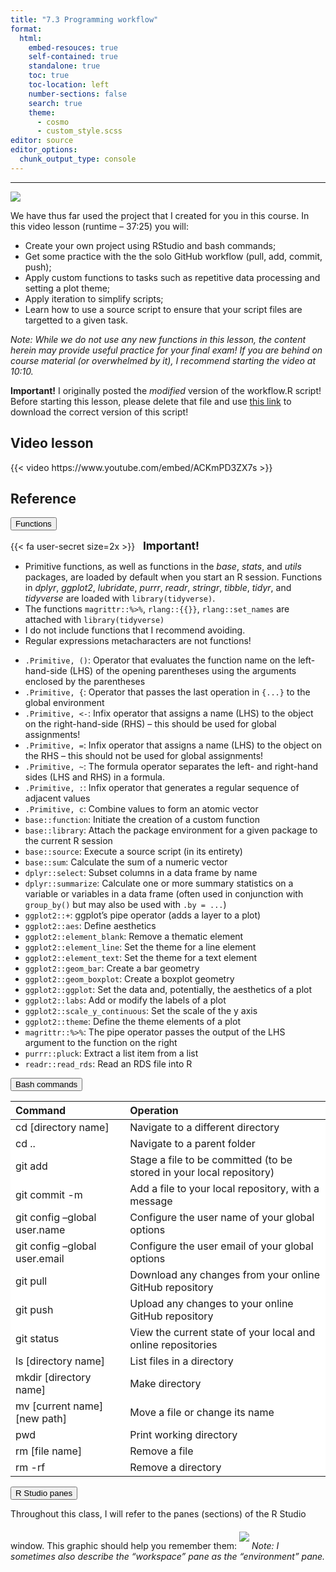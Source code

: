 ```yaml
---
title: "7.3 Programming workflow"
format:
  html:
    embed-resouces: true
    self-contained: true
    standalone: true
    toc: true
    toc-location: left
    number-sections: false
    search: true
    theme: 
      - cosmo
      - custom_style.scss
editor: source
editor_options: 
  chunk_output_type: console
---
```

<hr>

![](../../images/hex_complex.png){.intro_image}

We have thus far used the project that I created for you in this course. In this video lesson (runtime -- 37:25) you will:

* Create your own project using RStudio and bash commands;
* Get some practice with the the solo GitHub workflow (pull, add, commit, push);
* Apply custom functions to tasks such as repetitive data processing and setting a plot theme;
* Apply iteration to simplify scripts;
* Learn how to use a source script to ensure that your script files are targetted to a given task.

*Note: While we do not use any new functions in this lesson, the content herein may provide useful practice for your final exam! If you are behind on course material (or overwhelmed by it), I recommend starting the video at 10:10.*

**Important!** I originally posted the *modified* version of the [workflow.R]{.mono} script! Before starting this lesson, please delete that file and use [this link](https://drive.google.com/file/d/1h1d4X76onBzGaCbfH6KY9XMORht3fO9s/view?usp=sharing){target="_blank"} to download the correct version of this script!

## Video lesson

{{< video https://www.youtube.com/embed/ACKmPD3ZX7s >}}

## Reference

<button class="accordion">Functions</button>
::: panel

::: mysecret

{{< fa user-secret size=2x >}} [**Important!**]{style="font-size: 1.25em; padding-left: 0.5em;"}

* Primitive functions, as well as functions in the *base*, *stats*, and *utils* packages, are loaded by default when you start an R session. Functions in *dplyr*, *ggplot2*, *lubridate*, *purrr*, *readr*, *stringr*, *tibble*, *tidyr*, and *tidyverse* are loaded with `library(tidyverse)`.
* The functions `magrittr::%>%`, `rlang::{{}}`, `rlang::set_names` are attached with `library(tidyverse)`
* I do not include functions that I recommend avoiding.
* Regular expressions metacharacters are not functions!
:::

* `.Primitive, ()`: Operator that evaluates the function name on the left-hand-side (LHS) of the opening parentheses using the arguments enclosed by the parentheses
* `.Primitive, {`: Operator that passes the last operation in `{...}` to the global environment
* `.Primitive, <-`: Infix operator that assigns a name (LHS) to the object on the right-hand-side (RHS) -- this should be used for global assignments!
* `.Primitive, =`: Infix operator that assigns a name (LHS) to the object on the RHS -- this should not be used for global assignments!
* `.Primitive, ~`: The formula operator separates the left- and right-hand sides (LHS and RHS) in a formula.
* `.Primitive, :`: Infix operator that generates a regular sequence of adjacent values
* `.Primitive, c`: Combine values to form an atomic vector
* `base::function`: Initiate the creation of a custom function
* `base::library`: Attach the package environment for a given package to the current R session
* `base::source`: Execute a source script (in its entirety)
* `base::sum`: Calculate the sum of a numeric vector
* `dplyr::select`: Subset columns in a data frame by name
* `dplyr::summarize`: Calculate one or more summary statistics on a variable or variables in a data frame (often used in conjunction with `group_by()` but may also be used with `.by = ...`)
* `ggplot2::+`: ggplot's pipe operator (adds a layer to a plot)
* `ggplot2::aes`: Define aesthetics
* `ggplot2::element_blank`: Remove a thematic element
* `ggplot2::element_line`: Set the theme for a line element
* `ggplot2::element_text`: Set the theme for a text element
* `ggplot2::geom_bar`: Create a bar geometry
* `ggplot2::geom_boxplot`: Create a boxplot geometry
* `ggplot2::ggplot`: Set the data and, potentially, the aesthetics of a plot
* `ggplot2::labs`: Add or modify the labels of a plot
* `ggplot2::scale_y_continuous`: Set the scale of the y axis
* `ggplot2::theme`: Define the theme elements of a plot
* `magrittr::%>%`: The pipe operator passes the output of the LHS argument to the function on the right
* `purrr::pluck`: Extract a list item from a list
* `readr::read_rds`: Read an RDS file into R

:::

<button class="accordion">Bash commands</button>
::: panel

:::{style="background-color: white; font-size: 14px;"}
|Command                          | Operation        
|:--------------------------------|:--------------------------------------------------------|
| cd [directory name]              | Navigate to a different directory
| cd ..                            | Navigate to a parent folder
| git add                          | Stage a file to be committed (to be stored in your local repository)
| git commit -m                    | Add a file to your local repository, with a message 
| git config --global user.name    | Configure the user name of your global options
| git config --global user.email   | Configure the user email of your global options
| git pull                         | Download any changes from your online GitHub repository
| git push                         | Upload any changes to your online GitHub repository
| git status                       | View the current state of your local and online repositories
| ls [directory name]              | List files in a directory
| mkdir [directory name]           | Make directory
| mv [current name] [new path]     | Move a file or change its name
| pwd                              | Print working directory
| rm [file name]                   | Remove a file   
| rm -rf                           | Remove a directory

:::
:::

<button class="accordion">R Studio panes</button>
::: panel
Throughout this class, I will refer to the panes (sections) of the R Studio window. This graphic should help you remember them:
<img src = '../../images/rstudio_panes.png' style = "max-width: 100%; height: auto; padding-top: 20px; padding-bottom: 12px"></img>
*Note: I sometimes also describe the "workspace" pane as the "environment" pane.*
:::

<script>
var acc = document.getElementsByClassName("accordion");
var i;

for (i = 0; i < acc.length; i++) {
acc[i].addEventListener("click", function() {
this.classList.toggle("active");
var panel = this.nextElementSibling;
if (panel.style.display === "block") {
panel.style.display = "none";
} else {
panel.style.display = "block";
}
});
}
</script>


